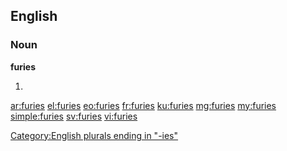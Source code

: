==English==
===Noun===
'''furies'''
# {{plural of|[[fury]]}}

[[Category:English plurals ending in "-ies"]]

[[ar:furies]]
[[el:furies]]
[[eo:furies]]
[[fr:furies]]
[[ku:furies]]
[[mg:furies]]
[[my:furies]]
[[simple:furies]]
[[sv:furies]]
[[vi:furies]]